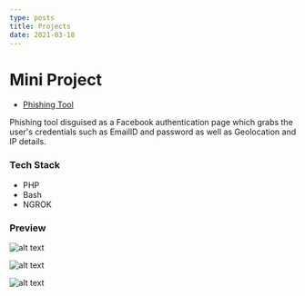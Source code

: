 ```yaml
---
type: posts
title: Projects
date: 2021-03-18
---
```


# Mini Project

- [Phishing Tool](https://github.com/Sine-theta/ip-tracker)

Phishing tool disguised as a Facebook authentication page which grabs the user's credentials such as EmailID and password as well as Geolocation and IP details.

### Tech Stack

- PHP
- Bash
- NGROK

### Preview

![alt text](https://cn-portfolio.s3.ap-south-1.amazonaws.com/Mini+Project+Images/project-1.png)

![alt text](https://cn-portfolio.s3.ap-south-1.amazonaws.com/Mini+Project+Images/project-2.png)

![alt text](https://cn-portfolio.s3.ap-south-1.amazonaws.com/Mini+Project+Images/project-3.png)

